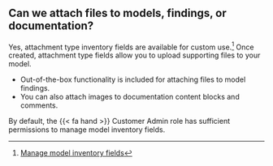 ## Can we attach files to models, findings, or documentation? 

Yes, attachment type inventory fields are available for custom use.^[[Manage model inventory fields](/guide/model-inventory/manage-model-inventory-fields.qmd)] Once created, attachment type fields allow you to upload supporting files to your model.

- Out-of-the-box functionality is included for attaching files to model findings.
- You can also attach images to documentation content blocks and comments. 

By default, the [{{< fa hand >}} Customer Admin]{.bubble} role has sufficient permissions to manage model inventory fields.